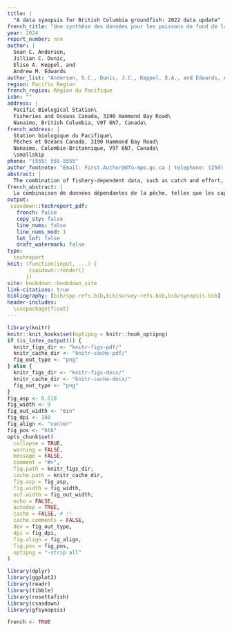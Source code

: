 ```yaml
---
title: |
  "A data synopsis for British Columbia groundfish: 2022 data update"
french_title: "Une synthèse des données pour les poissons de fond de la Colombie-Britannique : mise à jour des données de 2022"
year: 2024
report_number: nnn
author: |
  Sean C. Anderson,
  Jillian C. Dunic,
  Elise A. Keppel, and
  Andrew M. Edwards
author_list: "Anderson, S.C., Dunic, J.C., Keppel, E.A., and Edwards, A.M."
region: Pacific Region
french_region: Région du Pacifique
isbn: ""
address: |
  Pacific Biological Station\
  Fisheries and Oceans Canada, 3190 Hammond Bay Road\
  Nanaimo, British Columbia, V9T 6N7, Canada\
french_address: |
  Station biologique du Pacifique\
  Pêches et Océans Canada, 3190 Hammond Bay Road\
  Nanaimo, Colombie-Britannique, V9T 6N7, Canada\
  \smallskip
phone: "(555) 555-5555"
author_footnote: "Email: First.Author@dfo-mpo.gc.ca | telephone: (250) 756-5555"
abstract: |
  The combination of fishery-dependent data, such as catch and effort, and fishery-independent survey data, such as biomass indices and age compositions, forms the backbone of most fisheries stock assessments. For British Columbia groundfish, vast quantities of such data are collected. However, the Fisheries and Oceans Canada Pacific groundfish section lacks the capacity to conduct formal stock assessments for most stocks annually, and therefore, much of these data are not summarized to represent the nature of the data holdings. Here, we update a reproducible report that gives a snapshot of population and fishing trends, growth and maturity patterns, as well as data availability, for 116 groundfish species in British Columbia. This update includes data up to 2022. Furthermore, this update adds three species (Eulachon [*Thaleichthys pacificus*], Popeye [*Coryphaenoides cinereus*], and Shortbelly Rockfish [*Sebastes jordani*]), adds several indices of abundance that combine related surveys (a coastwide synoptic trawl survey index, a coastwide longline survey, and an inside Vancouver Island longline survey) using spatiotemporal models, adds length and age composition data for two additional surveys, and adds an index of biomass from the multispecies small mesh survey.
french_abstract: |
  La combinaison de données dépendantes de la pêche, telles que les captures et l'effort de pêche, et de données d'enquête indépendantes de la pêche, telles que les indices de biomasse et la composition par âge, constitue l'épine dorsale de la plupart des évaluations des stocks halieutiques. Pour les poissons de fond de la Colombie-Britannique, de grandes quantités de données de ce type sont collectées. Cependant, la section des poissons de fond du Pacifique de Pêches et Océans Canada n'a pas la capacité d'effectuer des évaluations formelles de la plupart des stocks chaque année, et par conséquent, la plupart de ces données ne sont pas résumées pour représenter la nature des fonds de données. Ici, nous mettons à jour un rapport reproductible qui donne un aperçu des tendances de la population et de la pêche, des modèles de croissance et de maturité, ainsi que de la disponibilité des données, pour 116 espèces de poissons de fond en Colombie-Britannique. Cette mise à jour inclut les données jusqu'en 2022. En outre, cette mise à jour ajoute trois espèces (Eulachon [*Thaleichthys pacificus*], Popeye [*Coryphaenoides cinereus*], et Sébaste à ventre court [*Sebastes jordani*]), ajoute plusieurs indices d'abondance qui combinent des enquêtes connexes (un indice d'enquête synoptique au chalut sur l'ensemble de la côte, un indice d'enquête à la palangre sur l'ensemble de la côte, et un indice d'abondance pour les poissons de fond), une enquête à la palangre sur l'ensemble de la côte et une enquête à la palangre à l'intérieur de l'île de Vancouver) en utilisant des modèles spatiotemporels, ajoute des données sur la longueur et la composition par âge pour deux enquêtes supplémentaires, et ajoute un indice de biomasse provenant de l'enquête multispécifique à petites mailles.
output:
 csasdown::techreport_pdf:
   french: false
   copy_sty: false
   line_nums: false
   line_nums_mod: 1
   lot_lof: false
   draft_watermark: false
type:
  techreport
knit: (function(input, ...) {
       csasdown::render()
      })
site: bookdown::bookdown_site
link-citations: true
bibliography: [bib/spp-refs.bib,bib/survey-refs.bib,bib/synopsis.bib]
header-includes:
  \usepackage{float}
---
```


```r
library(knitr)
knitr::knit_hooks$set(optipng = knitr::hook_optipng)
if (is_latex_output()) {
  knitr_figs_dir <- "knitr-figs-pdf/"
  knitr_cache_dir <- "knitr-cache-pdf/"
  fig_out_type <- "png"
} else {
  knitr_figs_dir <- "knitr-figs-docx/"
  knitr_cache_dir <- "knitr-cache-docx/"
  fig_out_type <- "png"
}
fig_asp <- 0.618
fig_width <- 9
fig_out_width <- "6in"
fig_dpi <- 180
fig_align <- "center"
fig_pos <- "htb"
opts_chunk$set(
  collapse = TRUE,
  warning = FALSE,
  message = FALSE,
  comment = "#>",
  fig.path = knitr_figs_dir,
  cache.path = knitr_cache_dir,
  fig.asp = fig_asp,
  fig.width = fig_width,
  out.width = fig_out_width,
  echo = FALSE,
  autodep = TRUE,
  cache = FALSE, # !!
  cache.comments = FALSE,
  dev = fig_out_type,
  dpi = fig_dpi,
  fig.align = fig_align,
  fig.pos = fig_pos,
  optipng = "-strip all"
)
```

```r
library(dplyr)
library(ggplot2)
library(readr)
library(tibble)
library(rosettafish)
library(csasdown)
library(gfsynopsis)
```

```r
french <- TRUE
```
